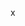 [](/docs/libraries/auth0-php.mdx)
[](/docs/libraries/auth0-single-page-app-sdk/migrate-from-auth0-js-to-the-auth0-single-page-app-sdk.mdx)
[](/docs/libraries/auth0-php/validating-jwts-with-auth0-php.mdx)
[](/docs/libraries/auth0-single-page-app-sdk.mdx)
[](/docs/libraries/common-auth0-library-authentication-errors.mdx)
[](/docs/libraries/lock/selecting-from-multiple-connection-options.mdx)
[](/docs/libraries/lock/lock-configuration.mdx)
[](/docs/libraries/lock/lock-ui-customization.mdx)
[](/docs/libraries/lock-android/lock-android-refresh-jwt.mdx)
[](/docs/libraries/lock-android.mdx)
[](/docs/libraries/lock-swift.mdx)
[](/docs/libraries/lock.mdx)
[](/docs/libraries/custom-signup.mdx)
[](/docs/manage-users/access-control/authorization-core-vs-authorization-extension.mdx)
[](/docs/manage-users/access-control/authorization-policies.mdx)
[](/docs/manage-users/access-control/configure-core-rbac/enable-role-based-access-control-for-apis.mdx)
[](/docs/manage-users/access-control/configure-core-rbac/manage-permissions.mdx)
[](/docs/manage-users/access-control/configure-core-rbac/rbac-users/assign-permissions-to-users.mdx)
[](/docs/manage-users/access-control/configure-core-rbac/rbac-users/assign-roles-to-users.mdx)
[](/docs/manage-users/access-control/configure-core-rbac/rbac-users/remove-roles-from-users.mdx)
[](/docs/manage-users/access-control/configure-core-rbac/rbac-users/remove-permissions-from-users.mdx)
[](/docs/manage-users/access-control/configure-core-rbac/rbac-users/view-user-permissions.mdx)
[](/docs/manage-users/access-control/configure-core-rbac/rbac-users/view-user-roles.mdx)
[](/docs/manage-users/access-control/configure-core-rbac/rbac-users.mdx)
[](/docs/manage-users/access-control/configure-core-rbac/roles/add-permissions-to-roles.mdx)
[](/docs/manage-users/access-control/configure-core-rbac/roles/edit-role-definitions.mdx)
[](/docs/manage-users/access-control/configure-core-rbac/roles/remove-permissions-from-roles.mdx)
[](/docs/manage-users/access-control/configure-core-rbac/roles/view-role-permissions.mdx)
[](/docs/manage-users/access-control/configure-core-rbac/roles/view-users-assigned-to-roles.mdx)
[](/docs/manage-users/access-control/configure-core-rbac/roles.mdx)
[](/docs/manage-users/access-control/configure-core-rbac.mdx)
[](/docs/manage-users/access-control/rbac.mdx)
[](/docs/manage-users/access-control/rules-for-authorization-policies.mdx)
[](/docs/manage-users/access-control/sample-use-cases-role-based-access-control.mdx)
[](/docs/manage-users/access-control/sample-use-cases-rules-with-authorization.mdx)
[](/docs/manage-users/cookies/spa-authenticate-with-cookies.mdx)
[](/docs/manage-users/cookies/samesite-cookie-attribute-changes.mdx)
[](/docs/manage-users/cookies/authentication-api-cookies.mdx)
[](/docs/manage-users/organizations/configure-organizations/add-member-roles.mdx)
[](/docs/manage-users/organizations/configure-organizations/assign-members.mdx)
[](/docs/manage-users/organizations/configure-organizations/create-organizations.mdx)
[](/docs/manage-users/organizations/configure-organizations/define-organization-behavior.mdx)
[](/docs/manage-users/organizations/configure-organizations/disable-connections.mdx)
[](/docs/manage-users/organizations/configure-organizations/enable-connections.mdx)
[](/docs/manage-users/organizations/configure-organizations/remove-members.mdx)
[](/docs/manage-users/organizations/configure-organizations/remove-member-roles.mdx)
[](/docs/manage-users/organizations/configure-organizations/retrieve-member-roles.mdx)
[](/docs/manage-users/organizations/configure-organizations/retrieve-organizations.mdx)
[](/docs/manage-users/organizations/configure-organizations/retrieve-user-membership.mdx)
[](/docs/manage-users/organizations/configure-organizations/send-membership-invitations.mdx)
[](/docs/manage-users/organizations/configure-organizations/use-org-name-authentication-api.mdx)
[](/docs/manage-users/organizations/organizations-for-m2m-applications/configure-your-application-for-m2m-access.mdx)
[](/docs/manage-users/organizations/organizations-overview.mdx)
[](/docs/manage-users/organizations/using-tokens.md)x